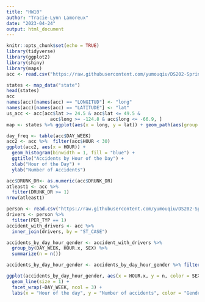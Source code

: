 ```yaml
---
title: "HW10"
author: "Tracie-Lynn Lamoreux"
date: "2023-04-24"
output: html_document
---
```


```r
knitr::opts_chunk$set(echo = TRUE)
library(tidyverse)
library(ggplot2)
library(shiny)
library(maps)
acc <- read.csv("https://raw.githubusercontent.com/yumouqiu/DS202-Spring2023/main/Practice/data/fars2016/accident.csv", stringsAsFactors = FALSE)
```

```r
states <- map_data("state")
head(states)
acc
names(acc)[names(acc) == "LONGITUD"] <- "long"
names(acc)[names(acc) == "LATITUDE"] <- "lat"
us_acc <- acc[acc$lat >= 24.5 & acc$lat <= 49.5 & 
                acc$long >= -124.8 & acc$long <= -66.9, ]
map <- states %>% ggplot(aes(x = long, y = lat)) + geom_path(aes(group = group)) + geom_point(data = us_acc, aes(x=long, y = lat))
```


```r
day_freq <- table(acc$DAY_WEEK)
acc2 <- acc %>%  filter(acc$HOUR < 30) 
ggplot(acc2, aes(x = HOUR)) +
  geom_histogram(binwidth = 1, fill = "blue") +
  ggtitle("Accidents by Hour of the Day") +
  xlab("Hour of the Day") +
  ylab("Number of Accidents")
```

```r
acc$DRUNK_DR<- as.numeric(acc$DRUNK_DR)
atleast1 <- acc %>%
  filter(DRUNK_DR >= 1)
nrow(atleast1)
```


```r
person <- read.csv("https://raw.githubusercontent.com/yumouqiu/DS202-Spring2023/main/Practice/data/fars2016/person.csv", stringsAsFactors = FALSE)
drivers <- person %>%
  filter(PER_TYP == 1)
accident_with_drivers <- acc %>%
  inner_join(drivers, by = "ST_CASE")
```


```r
accidents_by_day_hour_gender <- accident_with_drivers %>%
  group_by(DAY_WEEK, HOUR.x, SEX) %>%
  summarize(n = n())

accidents_by_day_hour_gender <- accidents_by_day_hour_gender %>% filter(HOUR.x <30)

ggplot(accidents_by_day_hour_gender, aes(x = HOUR.x, y = n, color = SEX)) +
  geom_line(size = 1) +
  facet_wrap(~DAY_WEEK, ncol = 3) +
  labs(x = "Hour of the day", y = "Number of accidents", color = "Gender")
```